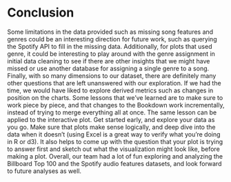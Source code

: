 # Conclusion

  Some limitations in the data provided such as missing song features and genres could be an interesting direction for future work, such as querying the Spotify API to fill in the missing data. Additionally, for plots that used genre, it could be interesting to play around with the genre assignment in initial data cleaning to see if there are other insights that we might have missed or use another database for assigning a single genre to a song. Finally, with so many dimensions to our dataset, there are definitely many other questions that are left unanswered with our exploration. If we had the time, we would have liked to explore derived metrics such as changes in position on the charts. Some lessons that we’ve learned are to make sure to work piece by piece, and that changes to the Bookdown work incrementally, instead of trying to merge everything all at once. The same lesson can be applied to the interactive plot. Get started early, and explore your data as you go. Make sure that plots make sense logically, and deep dive into the data when it doesn’t (using Excel is a great way to verify what you’re doing in R or d3). It also helps to come up with the question that your plot is trying to answer first and sketch out what the visualization might look like, before making a plot. Overall, our team had a lot of fun exploring and analyzing the Billboard Top 100 and the Spotify audio features datasets, and look forward to future analyses as well. 
